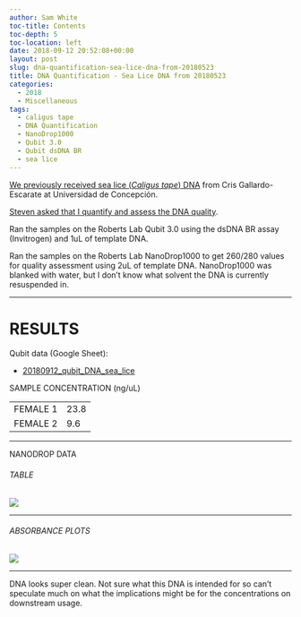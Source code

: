 ```yaml
---
author: Sam White
toc-title: Contents
toc-depth: 5
toc-location: left
date: 2018-09-12 20:52:08+00:00
layout: post
slug: dna-quantification-sea-lice-dna-from-20180523
title: DNA Quantification - Sea Lice DNA from 20180523
categories:
  - 2018
  - Miscellaneous
tags:
  - caligus tape
  - DNA Quantification
  - NanoDrop1000
  - Qubit 3.0
  - Qubit dsDNA BR
  - sea lice
---
```


[We previously received sea lice (_Caligus tape_) DNA](https://robertslab.github.io/sams-notebook/posts/2018/2018-05-23-dna-received-sea-lice-dna-from-cris-gallardo-escarate-at-universidad-de-concepcion/) from Cris Gallardo-Escarate at Universidad de Concepción.

[Steven asked that I quantify and assess the DNA quality](https://github.com/RobertsLab/resources/issues/373).

Ran the samples on the Roberts Lab Qubit 3.0 using the dsDNA BR assay (Invitrogen) and 1uL of template DNA.

Ran the samples on the Roberts Lab NanoDrop1000 to get 260/280 values for quality assessment using 2uL of template DNA. NanoDrop1000 was blanked with water, but I don't know what solvent the DNA is currently resuspended in.



* * *





# RESULTS



Qubit data (Google Sheet):





  * [20180912_qubit_DNA_sea_lice](https://docs.google.com/spreadsheets/d/1aYYhbSLXPKb81S3fn4fdfp2ZE-RzxlsLUs9tmTJutCQ/edit?usp=sharing)



<table >

<tr >
  SAMPLE
  CONCENTRATION (ng/uL)
</tr>

<tbody >
<tr >
  
<td >FEMALE 1
</td>
  
<td >23.8
</td>
</tr>
<tr >
  
<td >FEMALE 2
</td>
  
<td >9.6
</td>
</tr>
</tbody>
</table>



* * *



NANODROP DATA



###### TABLE



![](https://owl.fish.washington.edu/Athaliana/20180911_DNA_sea_lice.PNG)



* * *





###### ABSORBANCE PLOTS



![](https://owl.fish.washington.edu/Athaliana/20180911_DNA_sea_lice_plots.png)



* * *



DNA looks super clean. Not sure what this DNA is intended for so can't speculate much on what the implications might be for the concentrations on downstream usage.
